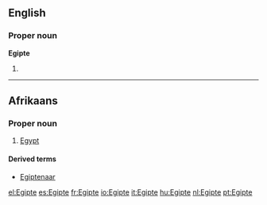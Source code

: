 ==English==

===Proper noun===
'''Egipte'''

# {{obsolete spelling of|Egypt}}

----

==Afrikaans==

===Proper noun===
{{infl|af|proper noun}}

# [[Egypt]]

====Derived terms====
* [[Egiptenaar]]

[[el:Egipte]]
[[es:Egipte]]
[[fr:Egipte]]
[[io:Egipte]]
[[it:Egipte]]
[[hu:Egipte]]
[[nl:Egipte]]
[[pt:Egipte]]